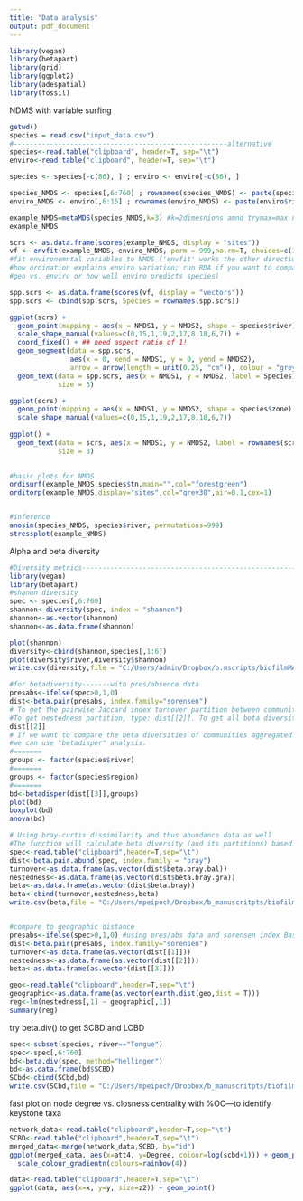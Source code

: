 ```yaml
---
title: "Data analysis"
output: pdf_document
---
```

```r
library(vegan)
library(betapart)
library(grid)
library(ggplot2)
library(adespatial)
library(fossil)
```
NDMS with variable surfing
```r

getwd()
species = read.csv("input_data.csv")
#-----------------------------------------------------alternative
species<-read.table("clipboard", header=T, sep="\t")
enviro<-read.table("clipboard", header=T, sep="\t")

species <- species[-c(86), ] ; enviro <- enviro[-c(86), ]

species_NMDS <- species[,6:760] ; rownames(species_NMDS) <- paste(species$river, species$sampleID,sep=" ")
enviro_NMDS <- enviro[,6:15] ; rownames(enviro_NMDS) <- paste(enviro$river, enviro$sampleID,sep=" ")

example_NMDS=metaMDS(species_NMDS,k=3) #k=2dimesnions amnd trymax=max number of random starts in                                                        search of stable solution (makes the iterations a bit                                                            longer)
example_NMDS

scrs <- as.data.frame(scores(example_NMDS, display = "sites"))
vf <- envfit(example_NMDS, enviro_NMDS, perm = 999,na.rm=T, choices=c(1,2))
#fit environemntal variables to NMDS ('envfit' works the other direction to RDA, 
#how ordination explains enviro variation; run RDA if you want to compare
#geo vs. enviro or how well enviro predicts species)

spp.scrs <- as.data.frame(scores(vf, display = "vectors"))
spp.scrs <- cbind(spp.scrs, Species = rownames(spp.scrs))

ggplot(scrs) +
  geom_point(mapping = aes(x = NMDS1, y = NMDS2, shape = species$river),size=4) +
  scale_shape_manual(values=c(0,15,1,19,2,17,8,18,6,7)) +
  coord_fixed() + ## need aspect ratio of 1!
  geom_segment(data = spp.scrs,
               aes(x = 0, xend = NMDS1, y = 0, yend = NMDS2),
               arrow = arrow(length = unit(0.25, "cm")), colour = "grey") +
  geom_text(data = spp.scrs, aes(x = NMDS1, y = NMDS2, label = Species),
            size = 3)

ggplot(scrs) +
  geom_point(mapping = aes(x = NMDS1, y = NMDS2, shape = species$zone),size=4) +
  scale_shape_manual(values=c(0,15,1,19,2,17,8,18,6,7)) 
  
ggplot() +
  geom_text(data = scrs, aes(x = NMDS1, y = NMDS2, label = rownames(scrs)),
            size = 3)
  

#basic plots for NMDS
ordisurf(example_NMDS,species$tn,main="",col="forestgreen")
orditorp(example_NMDS,display="sites",col="grey30",air=0.1,cex=1)


#inference
anosim(species_NMDS, species$river, permutations=999)
stressplot(example_NMDS)

```

Alpha and beta diversity
```r
#Diversity metrics--------------------------------------------------------------------------------------
library(vegan)
library(betapart)
#shanon diversity
spec <- species[,6:760]
shannon<-diversity(spec, index = "shannon")
shannon<-as.vector(shannon)
shannon<-as.data.frame(shannon)

plot(shannon)
diversity<-cbind(shannon,species[,1:6])
plot(diversity$river,diversity$shannon)
write.csv(diversity,file = "C:/Users/admin/Dropbox/b.mscripts/biofilmMARC/Datasets/working datasets/diversity.csv")

#for betadiversity-------with pres/absence data
presabs<-ifelse(spec>0,1,0)
dist<-beta.pair(presabs, index.family="sorensen")
# To get the pairwise Jaccard index turnover partition between communities, type: dist[[1]]. 
#To get nestedness partition, type: dist[[2]]. To get all beta diversity: dist[[3]].
dist[[2]]
# If we want to compare the beta diversities of communities aggregated by groups
#we can use "betadisper" analysis.
#=======
groups <- factor(species$river)
#=======
groups <- factor(species$region)
#=======
bd<-betadisper(dist[[3]],groups)
plot(bd)
boxplot(bd)
anova(bd)
```

```r
# Using bray-curtis dissimilarity and thus abundance data as well
#The function will calculate beta diversity (and its partitions) based on Bray-Curtis dissimilarity index.
spec<-read.table("clipboard",header=T,sep="\t")
dist<-beta.pair.abund(spec, index.family = "bray")
turnover<-as.data.frame(as.vector(dist$beta.bray.bal))
nestedness<-as.data.frame(as.vector(dist$beta.bray.gra))
beta<-as.data.frame(as.vector(dist$beta.bray))
beta<-cbind(turnover,nestedness,beta)
write.csv(beta,file = "C:/Users/mpeipoch/Dropbox/b_manuscritpts/biofilmMARC/Datasets/working datasets/beta.csv")


#compare to geographic distance
presabs<-ifelse(spec>0,1,0) #using pres/abs data and sorensen index Baselga 2012
dist<-beta.pair(presabs, index.family="sorensen")
turnover<-as.data.frame(as.vector(dist[[1]]))
nestedness<-as.data.frame(as.vector(dist[[2]]))
beta<-as.data.frame(as.vector(dist[[3]]))

geo<-read.table("clipboard",header=T,sep="\t")
geographic<-as.data.frame(as.vector(earth.dist(geo,dist = T)))
reg<-lm(nestedness[,1] ~ geographic[,1])
summary(reg)

```

try beta.div() to get SCBD and LCBD
```r
spec<-subset(species, river=="Tongue")
spec<-spec[,6:760]
bd<-beta.div(spec, method="hellinger")
bd<-as.data.frame(bd$SCBD)
SCbd<-cbind(SCbd,bd)
write.csv(SCbd,file = "C:/Users/mpeipoch/Dropbox/b_manuscritpts/biofilmMARC/Datasets/working datasets/beta.csv")
```

fast plot on node degree vs. closness centrality with %OC---to identify keystone taxa
```r
network_data<-read.table("clipboard",header=T,sep="\t")
SCBD<-read.table("clipboard",header=T,sep="\t")
merged_data<-merge(network_data,SCBD, by="id")
ggplot(merged_data, aes(x=att4, y=Degree, colour=log(scbd+1))) + geom_point() + 
  scale_colour_gradientn(colours=rainbow(4)) 
```

```r
data<-read.table("clipboard",header=T,sep="\t")
ggplot(data, aes(x=x, y=y, size=z2)) + geom_point()  
  

```

